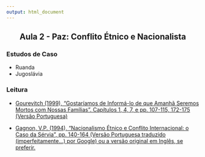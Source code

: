 ```yaml
---
output: html_document
---
```


<h2 style="text-align: center;" markdown="1"> Aula 2 - Paz: Conflito Étnico e Nacionalista </h2>  

### Estudos de Caso

- Ruanda
- Jugoslávia

### Leitura

- [Gourevitch (1999), “Gostaríamos de Informá-lo de que Amanhã Seremos Mortos com Nossas Famílias”. Capítulos 1, 4, 7, e pp. 107-115, 172-175 (Versão Portuguesa)](https://jonnyphillips.github.io/FLP0441_2018/Aulas/Aula_2/Gourevitch Portugues.pdf)

- [Gagnon, V.P. (1994), “Nacionalismo Étnico e Conflito Internacional: o Caso da Sérvia”, pp. 140-164 (Versão Portuguesa traduzido (imperfeitamente...) por Google) ou a versão original em Inglês, se preferir.](https://jonnyphillips.github.io/FLP0441_2018/Aulas/Aula_2/Gagnon Portugues.pdf)

